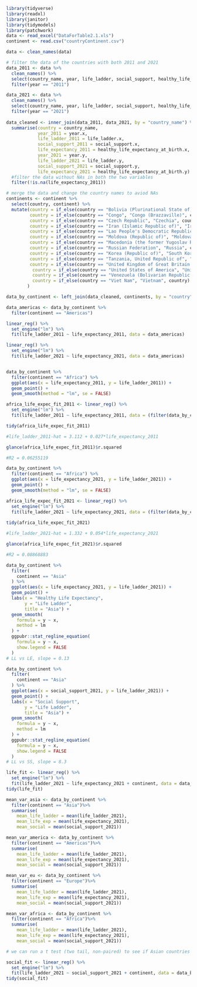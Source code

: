 ```r
library(tidyverse)
library(readxl)
library(janitor)
library(tidymodels)
library(patchwork)
data <- read_excel("DataForTable2.1.xls")
continent <- read.csv("countryContinent.csv")
```

```r
data <- clean_names(data)

# filter the data of the countries with both 2011 and 2021
data_2011 <- data %>%
  clean_names() %>% 
  select(country_name, year, life_ladder, social_support, healthy_life_expectancy_at_birth) %>%
  filter(year == "2011")

data_2021 <- data %>%
  clean_names() %>% 
  select(country_name, year, life_ladder, social_support, healthy_life_expectancy_at_birth) %>%
  filter(year == "2021")
  
data_cleaned <- inner_join(data_2011, data_2021, by = "country_name") %>%
  summarise(country = country_name, 
            year_2011 = year.x,
            life_ladder_2011 = life_ladder.x,
            social_support_2011 = social_support.x,
            life_expectancy_2011 = healthy_life_expectancy_at_birth.x,
            year_2021 = year.y,
            life_ladder_2021 = life_ladder.y,
            social_support_2021 = social_support.y,
            life_expectancy_2021 = healthy_life_expectancy_at_birth.y) %>%
  #filter the data without NAs in both the two variables
  filter(!is.na(life_expectancy_2011))
```

```r
# merge the data and change the country names to aviod NAs
continents <- continent %>%
  select(country, continent) %>%
  mutate(country = if_else(country == "Bolivia (Plurinational State of)", "Bolivia", country),
         country = if_else(country == "Congo", "Congo (Brazzaville)", country),
         country = if_else(country == "Czech Republic", "Czechia", country),
         country = if_else(country == "Iran (Islamic Republic of)", "Iran", country),
         country = if_else(country == "Lao People's Democratic Republic", "Laos", country),
         country = if_else(country == "Moldova (Republic of)", "Moldova", country),
         country = if_else(country == "Macedonia (the former Yugoslav Republic of)", "North Macedonia", country),
         country = if_else(country == "Russian Federation", "Russia", country),
         country = if_else(country == "Korea (Republic of)", "South Korea", country),
         country = if_else(country == "Tanzania, United Republic of", "Tanzania", country),
         country = if_else(country == "United Kingdom of Great Britain and Northern Ireland", "United Kingdom", country),
          country = if_else(country == "United States of America", "United States", country),
          country = if_else(country == "Venezuela (Bolivarian Republic of)", "Venezuela", country),
          country = if_else(country == "Viet Nam", "Vietnam", country)
        )

data_by_continent <- left_join(data_cleaned, continents, by = "country")
```

```r
data_americas <- data_by_continent %>%
  filter(continent == "Americas")

linear_reg() %>%
  set_engine("lm") %>%
  fit(life_ladder_2011 ~ life_expectancy_2011, data = data_americas)

linear_reg() %>%
  set_engine("lm") %>%
  fit(life_ladder_2021 ~ life_expectancy_2021, data = data_americas)
```

```r

```

```r
data_by_continent %>%
  filter(continent == "Africa") %>%
  ggplot(aes(x = life_expectancy_2011, y = life_ladder_2011)) +
  geom_point() +
  geom_smooth(method = "lm", se = FALSE)

africa_life_expec_fit_2011 <- linear_reg() %>%
  set_engine("lm") %>%
  fit(life_ladder_2011 ~ life_expectancy_2011, data = (filter(data_by_continent, continent == "Africa")))

tidy(africa_life_expec_fit_2011)

#life_ladder_2011-hat = 3.112 + 0.027*life_expectancy_2011

glance(africa_life_expec_fit_2011)$r.squared

#R2 = 0.06255119

data_by_continent %>%
  filter(continent == "Africa") %>%
  ggplot(aes(x = life_expectancy_2021, y = life_ladder_2021)) +
  geom_point() +
  geom_smooth(method = "lm", se = FALSE)

africa_life_expec_fit_2021 <- linear_reg() %>%
  set_engine("lm") %>%
  fit(life_ladder_2021 ~ life_expectancy_2021, data = (filter(data_by_continent, continent == "Africa")))
  
tidy(africa_life_expec_fit_2021)

#life_ladder_2021-hat = 1.332 + 0.054*life_expectancy_2021

glance(africa_life_expec_fit_2021)$r.squared

#R2 = 0.08868883
```

```r
data_by_continent %>%
  filter(
    continent == "Asia"
  ) %>%
  ggplot(aes(x = life_expectancy_2021, y = life_ladder_2021)) +
  geom_point() +
  labs(x = "Healthy Life Expectancy",
       y = "Life Ladder",
       title = "Asia") +
  geom_smooth(
    formula = y ~ x,
    method = lm
  ) +
  ggpubr::stat_regline_equation(
    formula = y ~ x,
    show.legend = FALSE
  )
# LL vs LE, slope = 0.13

data_by_continent %>%
  filter(
    continent == "Asia"
  ) %>%
  ggplot(aes(x = social_support_2021, y = life_ladder_2021)) +
  geom_point() +
  labs(x = "Social Support",
       y = "Life Ladder",
       title = "Asia") +
  geom_smooth(
    formula = y ~ x,
    method = lm
  ) +
  ggpubr::stat_regline_equation(
    formula = y ~ x,
    show.legend = FALSE
  )
# LL vs SS, slope = 8.3

```

```r
life_fit <- linear_reg() %>%
  set_engine("lm") %>%
  fit(life_ladder_2021 ~ life_expectancy_2021 + continent, data = data_by_continent)
tidy(life_fit)
```
```r
mean_var_asia <- data_by_continent %>%
  filter(continent == "Asia")%>%
  summarise(
    mean_life_ladder = mean(life_ladder_2021),
    mean_life_exp = mean(life_expectancy_2021),
    mean_social = mean(social_support_2021))

mean_var_america <- data_by_continent %>%
  filter(continent == "Americas")%>%
  summarise(
    mean_life_ladder = mean(life_ladder_2021),
    mean_life_exp = mean(life_expectancy_2021),
    mean_social = mean(social_support_2021))

mean_var_eu <- data_by_continent %>%
  filter(continent == "Europe")%>%
  summarise(
    mean_life_ladder = mean(life_ladder_2021),
    mean_life_exp = mean(life_expectancy_2021),
    mean_social = mean(social_support_2021))

mean_var_africa <- data_by_continent %>%
  filter(continent == "Africa")%>%
  summarise(
    mean_life_ladder = mean(life_ladder_2021),
    mean_life_exp = mean(life_expectancy_2021),
    mean_social = mean(social_support_2021))

# we can run a t test (two tail, non-paired) to see if Asian countries' healthy life expectancy or something is significantly different form the others
```

```r
social_fit <- linear_reg() %>%
  set_engine("lm") %>%
  fit(life_ladder_2021 ~ social_support_2021 + continent, data = data_by_continent)
tidy(social_fit)
```

```r

```

```r

```

